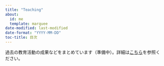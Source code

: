```yaml
---
title: "Teaching"
about:
  id: me
  template: marquee
date-modified: last-modified
date-format: "YYYY-MM-DD"
toc-title: 目次
---
```


過去の教育活動の成果などをまとめています（準備中）。詳細は[こちら](https://researchmap.jp/ya-ruga/teaching_experience)を参照ください。
